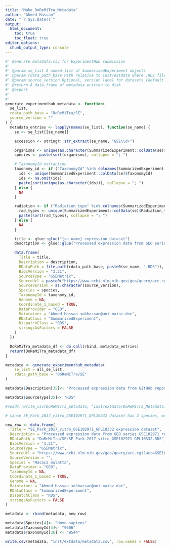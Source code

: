 ```yaml
---
title: "Make_DoReMiTra_Metadata"
author: "Ahmed Hassan"
date: "`r Sys.Date()`"
output:
  html_document:
    toc: true
    toc_float: true
editor_options: 
  chunk_output_type: console
---
```


```r

#' Generate metadata.csv for ExperimentHub submission
#'
#' @param se_list A named list of SummarizedExperiment objects
#' @param rdata_path_base Path relative to inst/extdata where .RDS files will be saved
#' @param source_version Optional, version label for datasets (default = current date)
#' @return A data.frame of metadata written to disk
#' @export
#' 
#' 
generate_experimenthub_metadata <- function(
  se_list,
  rdata_path_base = "DoReMiTra/SE",
  source_version = ""
) {
  metadata_entries <- lapply(names(se_list), function(se_name) {
    se <- se_list[[se_name]]

    accession <- stringr::str_extract(se_name, "GSE\\d+")

    organisms <- unique(as.character(SummarizedExperiment::colData(se)$Organism))
    species <- paste(sort(organisms), collapse = "; ")

    # TaxonomyId extraction
    taxonomy_id <- if ("TaxonomyId" %in% colnames(SummarizedExperiment::colData(se))) {
      ids <- unique(SummarizedExperiment::colData(se)$TaxonomyId)
      ids <- na.omit(ids)
      paste(sort(unique(as.character(ids))), collapse = "; ")
    } else {
      NA
    }

    radiation <- if ("Radiation_type" %in% colnames(SummarizedExperiment::colData(se))) {
      rad_types <- unique(SummarizedExperiment::colData(se)$Radiation_type)
      paste(sort(rad_types), collapse = "; ")
    } else {
      NA
    }

    title <- glue::glue("{se_name} expression dataset")
    description <- glue::glue("Processed expression data from GEO series {accession} related to {radiation} exposure.")

    data.frame(
      Title = title,
      Description = description,
      RDataPath = file.path(rdata_path_base, paste0(se_name, ".RDS")),
      BiocVersion = "3.21",
      SourceType = "GSEMatrix",
      SourceUrl = paste0("https://www.ncbi.nlm.nih.gov/geo/query/acc.cgi?acc=", accession),
      SourceVersion = as.character(source_version),
      Species = species,
      TaxonomyId = taxonomy_id,
      Genome = NA,
      Coordinate_1_based = TRUE,
      DataProvider = "GEO",
      Maintainer = "Ahmed Hassan <ahhassan@uni-mainz.de>",
      RDataClass = "SummarizedExperiment",
      DispatchClass = "RDS",
      stringsAsFactors = FALSE
    )
  })

  DoReMiTra_metadata_df <- do.call(rbind, metadata_entries)
  return(DoReMiTra_metadata_df)
}

```

```r

metadata <- generate_experimenthub_metadata(
    se_list = all_se_list,
    rdata_path_base = "DoReMiTra/SE"
)

metadata$Description[35]<- "Processed expression data from GitHub repository AhmedSAHassan/Phybion_ShortReads_Analysis related to X-ray exposure."

metadata$SourceType[35]<- "RDS"

#readr::write_csv(DoReMiTra_metadata, "inst/extdata/DoReMiTra_Metadata.csv")


```

```r

# since SE_Park_2017_vitro_GSE102971_GPL10332 dataset has 2 species, we will split it into 2 rows in the metadata file

new_row <- data.frame(
  Title = "SE_Park_2017_vitro_GSE102971_GPL10332 expression dataset",
  Description = "Processed expression data from GEO series GSE102971 related to gamma ray exposure.",
  RDataPath = "DoReMiTra/SE/SE_Park_2017_vitro_GSE102971_GPL10332.RDS",
  BiocVersion = "3.21",
  SourceType = "GSEMatrix",
  SourceUrl = "https://www.ncbi.nlm.nih.gov/geo/query/acc.cgi?acc=GSE102971	",
  SourceVersion = "",
  Species = "Macaca mulatta",
  DataProvider = "GEO",
  TaxonomyId = NA,
  Coordinate_1_based = TRUE,
  Genome = NA,
  Maintainer = "Ahmed Hassan <ahhassan@uni-mainz.de>",
  RDataClass = "SummarizedExperiment",
  DispatchClass = "RDS",
  stringsAsFactors = FALSE
)

metadata <- rbind(metadata, new_row)

metadata$Species[4]<- "Homo sapiens"
metadata$TaxonomyId[4]<- "9606"
metadata$TaxonomyId[36] <- "9544"

write.csv(metadata, "inst/extdata/metadata.csv", row.names = FALSE)


```

